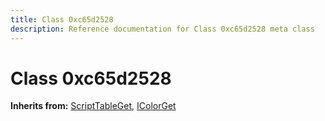 ```yaml
---
title: Class 0xc65d2528
description: Reference documentation for Class 0xc65d2528 meta class
---
```



# Class 0xc65d2528

**Inherits from:** [ScriptTableGet](/classes/scripttableget), [IColorGet](/classes/icolorget)

<ClassDetails file="/db/classes/0xc65d2528.627057e98932.json" />

